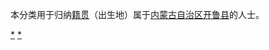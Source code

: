{{Catnav|頁面分類|各種主題的頁面分類|依中国各省来作的分类|各地中国人|内蒙古人|通辽人}}
{{Catnav|頁面分類|人物|各國人物|中国人|各地中国人|内蒙古人|通辽人}}

本分类用于归纳[[籍贯|籍贯]]（出生地）属于[[内蒙古自治区|内蒙古自治区]][[开鲁县|开鲁县]]的人士。

[[Category:通辽人|*]]
[[Category:开鲁县|*]]